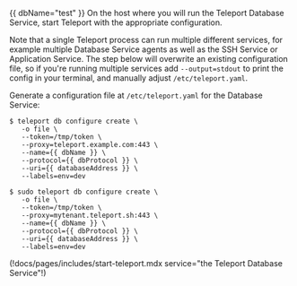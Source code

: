 {{ dbName="test" }}
On the host where you will run the Teleport Database Service, start Teleport
with the appropriate configuration.

Note that a single Teleport process can run multiple different services, for
example multiple Database Service agents as well as the SSH Service or Application
Service. The step below will overwrite an existing configuration file, so if
you're running multiple services add `--output=stdout` to print the config in
your terminal, and manually adjust `/etc/teleport.yaml`.

Generate a configuration file at `/etc/teleport.yaml` for the Database Service:

<Tabs>
<TabItem scope={["oss", "enterprise"]} label="Teleport Enterprise/Enterprise Cloud">

```code
$ teleport db configure create \
   -o file \
   --token=/tmp/token \
   --proxy=teleport.example.com:443 \
   --name={{ dbName }} \
   --protocol={{ dbProtocol }} \
   --uri={{ databaseAddress }} \
   --labels=env=dev 
```

</TabItem>
<TabItem scope={["cloud","team"]} label="Teleport Team/Community Edition">

```code
$ sudo teleport db configure create \
   -o file \
   --token=/tmp/token \
   --proxy=mytenant.teleport.sh:443 \
   --name={{ dbName }} \
   --protocol={{ dbProtocol }} \
   --uri={{ databaseAddress }} \
   --labels=env=dev
```

</TabItem>
</Tabs>

(!docs/pages/includes/start-teleport.mdx service="the Teleport Database Service"!)
